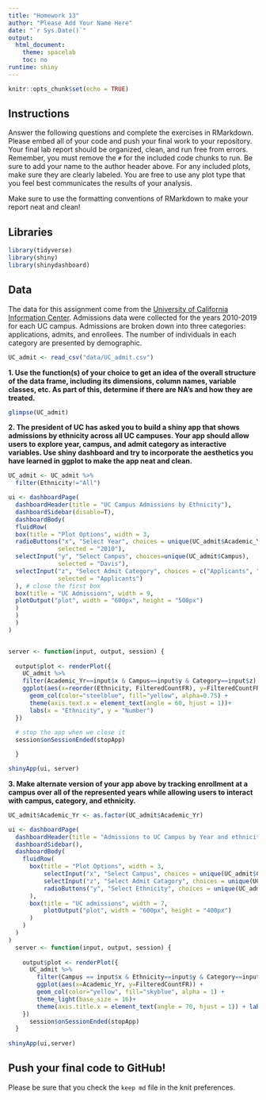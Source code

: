 ```yaml
---
title: "Homework 13"
author: "Please Add Your Name Here"
date: "`r Sys.Date()`"
output:
  html_document:
    theme: spacelab
    toc: no
runtime: shiny
---
```


```r
knitr::opts_chunk$set(echo = TRUE)
```

## Instructions
Answer the following questions and complete the exercises in RMarkdown. Please embed all of your code and push your final work to your repository. Your final lab report should be organized, clean, and run free from errors. Remember, you must remove the `#` for the included code chunks to run. Be sure to add your name to the author header above. For any included plots, make sure they are clearly labeled. You are free to use any plot type that you feel best communicates the results of your analysis.  

Make sure to use the formatting conventions of RMarkdown to make your report neat and clean!  

## Libraries
```r
library(tidyverse)
library(shiny)
library(shinydashboard)
```

## Data
The data for this assignment come from the [University of California Information Center](https://www.universityofcalifornia.edu/infocenter). Admissions data were collected for the years 2010-2019 for each UC campus. Admissions are broken down into three categories: applications, admits, and enrollees. The number of individuals in each category are presented by demographic.  
```r
UC_admit <- read_csv("data/UC_admit.csv")
```

**1. Use the function(s) of your choice to get an idea of the overall structure of the data frame, including its dimensions, column names, variable classes, etc. As part of this, determine if there are NA's and how they are treated.**  
```r
glimpse(UC_admit)
```

**2. The president of UC has asked you to build a shiny app that shows admissions by ethnicity across all UC campuses. Your app should allow users to explore year, campus, and admit category as interactive variables. Use shiny dashboard and try to incorporate the aesthetics you have learned in ggplot to make the app neat and clean.**  
```r
UC_admit <- UC_admit %>% 
  filter(Ethnicity!="All")
```

```r
ui <- dashboardPage(
  dashboardHeader(title = "UC Campus Admissions by Ethnicity"),
  dashboardSidebar(disable=T),
  dashboardBody(
  fluidRow(
  box(title = "Plot Options", width = 3,
  radioButtons("x", "Select Year", choices = unique(UC_admit$Academic_Yr), 
              selected = "2010"),
  selectInput("y", "Select Campus", choices=unique(UC_admit$Campus),
              selected = "Davis"),
  selectInput("z", "Select Admit Category", choices = c("Applicants", "Admits", "Enrollees"),
              selected = "Applicants")
  ), # close the first box
  box(title = "UC Admissions", width = 9,
  plotOutput("plot", width = "600px", height = "500px")
  )
  )
  )
)


server <- function(input, output, session) { 
  
  output$plot <- renderPlot({
    UC_admit %>% 
    filter(Academic_Yr==input$x & Campus==input$y & Category==input$z) %>% 
    ggplot(aes(x=reorder(Ethnicity, FilteredCountFR), y=FilteredCountFR)) + 
      geom_col(color="steelblue", fill="yellow", alpha=0.75) +
      theme(axis.text.x = element_text(angle = 60, hjust = 1))+
      labs(x = "Ethnicity", y = "Number")
  })
  
  # stop the app when we close it
  session$onSessionEnded(stopApp)

  }

shinyApp(ui, server)
```

**3. Make alternate version of your app above by tracking enrollment at a campus over all of the represented years while allowing users to interact with campus, category, and ethnicity.**
```r
UC_admit$Academic_Yr <- as.factor(UC_admit$Academic_Yr)

ui <- dashboardPage(
  dashboardHeader(title = "Admissions to UC Campus by Year and ethnicity"),
  dashboardSidebar(),
  dashboardBody(
    fluidRow(
      box(title = "Plot Options", width = 3,
          selectInput("x", "Select Campus", choices = unique(UC_admit$Campus), selected = "Davis"),
          selectInput("z", "Select Admit Catagory", choices = unique(UC_admit$Category), selected = "Enrollees"),
          radioButtons("y", "Select Ethnicity", choices = unique(UC_admit$Ethnicity), selected = "Asian")
      ),
      box(title = "UC admissions", width = 7,
          plotOutput("plot", width = "600px", height = "400px")
      )
    )
  )
)
  server <- function(input, output, session) {
    
    output$plot <- renderPlot({
      UC_admit %>% 
        filter(Campus == input$x & Ethnicity==input$y & Category==input$z) %>% 
        ggplot(aes(x=Academic_Yr, y=FilteredCountFR)) + 
        geom_col(color="yellow", fill="skyblue", alpha = 1) +
        theme_light(base_size = 16)+
        theme(axis.title.x = element_text(angle = 70, hjust = 1)) + labs(x= "Year", y="Enrollment")
    })
      session$onSessionEnded(stopApp)
  }        
  
shinyApp(ui,server)

```


## Push your final code to GitHub!
Please be sure that you check the `keep md` file in the knit preferences. 